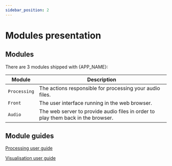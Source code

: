 ```yaml
---
sidebar_position: 2
---
```



# Modules presentation

## Modules

There are 3 modules shipped with {APP_NAME}:

| Module       | Description                                                                      |
| ------------ | -------------------------------------------------------------------------------- |
| `Processing` | The actions responsible for processing your audio files.                         |
| `Front`      | The user interface running in the web browser.                                   |
| `Audio`      | The web server to provide audio files in order to play them back in the browser. |

## Module guides

[Processing user guide](./processing-user-guide)

[Visualisation user guide](./visualisation-user-guide.mdx)
